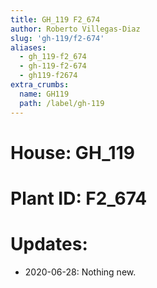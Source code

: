 ```yaml
---
title: GH_119 F2_674
author: Roberto Villegas-Diaz
slug: 'gh-119/f2-674'
aliases:
  - gh_119-f2_674
  - gh-119-f2-674
  - gh119-f2674
extra_crumbs:
  name: GH119
  path: /label/gh-119
---
```


# **House**: GH_119
# **Plant ID**: F2_674
# **Updates**: 
 - 2020-06-28: Nothing new.
